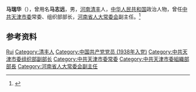 {{Otheruses|other=名为馬志遠的其他人物|馬志遠}}

'''马瑞华'''（{{bd|1917年|7月|2008年|12月29日}}），曾用名'''马志远'''，男，[[河南|河南]][[清丰|清丰]]人，[[中华人民共和国|中华人民共和国]]政治人物，曾任[[中共天津市委|中共天津市委]]常委、组织部部长，[[河南省人大常委会|河南省人大常委会]]副主任。<ref>{{Cite book|title=中华人民共和国职官志|author=何虎生, 李耀东, 向常福主编|publisher=中国社会出版社|year=2003|isbn=9787800883934|location=北京|pages=}}</ref>

== 参考资料 ==
{{reflist}}

{{中国人物小作品}}

{{Authority control}}
{{DEFAULTSORT:Ma马}}
[[Category:马姓|Rui]]
[[Category:清丰人|Category:清丰人]]
[[Category:中国共产党党员_(1938年入党)|Category:中国共产党党员 (1938年入党)]]
[[Category:中共天津市委组织部副部长|Category:中共天津市委组织部副部长]]
[[Category:中共天津市委常委|Category:中共天津市委常委]]
[[Category:中共天津市委組織部部長|Category:中共天津市委組織部部長]]
[[Category:河南省人大常委会副主任|Category:河南省人大常委会副主任]]